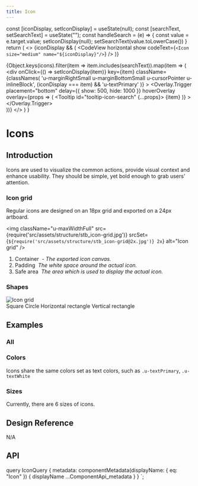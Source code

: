 ```yaml
---
title: Icon
---
```




  const [iconDisplay, setIconDisplay] = useState(null);
  const [searchText, setSearchText] = useState("");
  const handleSearch = (e) => {
    const value = e.target.value;
    setIconDisplay(null);
    setSearchText(value.toLowerCase())
  }
  return (
    <>
     <SearchBox
        value={searchText}
        onChange={handleSearch}
      />
     {iconDisplay && (
        <CodeView horizontal show codeText={`<Icon size="medium" name="${iconDisplay}"/>`} />
      )}
      <div className="u-positionRelative u-paddingSmall u-marginBottomExtraSmall u-border u-borderSmall u-borderUltraLight u-roundedMedium">
        {Object.keys(icons).filter(item => item.includes(searchText)).map(item => (
          <div
            onClick={() => setIconDisplay(item)}
            key={item}
            className={classNames(
              'u-marginRightSmall u-marginBottomSmall u-cursorPointer u-inlineBlock',
              (iconDisplay === item) && 'u-textPrimary'
            )}
          >
          <Overlay.Trigger
            placement="bottom"
            delay={{ show: 500, hide: 1000 }}
            hoverOverlay
            overlay={props => (
              <Tooltip id="tooltip-icon-search" {...props}>
                  {item}
              </Tooltip>
            )}
            >
              <Icon name={item} size="medium" />
            </Overlay.Trigger>
          </div>
        ))}
      </div>
    </>
  )
}

# Icons

## Introduction

Icons are used to visualize the common actions, provide visual context and enhance usability. They should be simple, yet bold enough to grab users' attention.

### Icon grid

Regular icons are designed on an 18px grid and exported on a 24px artboard.

<img
  className="u-maxWidthFull"
  src={require('src/assets/structure/stb_icon-grid.jpg')}
  srcSet={`${require('src/assets/structure/stb_icon-grid@2x.jpg')} 2x`}
  alt="Icon grid"
/>
<ol className="u-paddingLeftLarge u-textGray u-marginTopTiny">
  <li>
    Container&nbsp;
    <i className="u-text200">- The exported icon canvas.</i>
  </li>
  <li>
    Padding&nbsp;
    <i className="u-text200">The white space around the actual icon.</i>
  </li>
  <li>
    Safe area&nbsp;
    <i className="u-text200">The area which is used to display the actual icon.</i>
  </li>
</ol>

### Shapes

<div className="Grid u-marginBottomSmall">
  <div className="u-size1of1">
    <img
      className="u-maxWidthFull"
      src={require('src/assets/structure/stb_icon-shapes.jpg')}
      srcSet={`${require('src/assets/structure/stb_icon-shapes@2x.jpg')} 2x`}
      alt="Icon grid"
    />
    <div className="u-flex u-textGray u-text200 u-marginTopTiny u-textCenter">
      <span className="u-sizeFill">Square</span>
      <span className="u-sizeFill">Circle</span>
      <span className="u-sizeFill">Horizontal rectangle</span>
      <span className="u-sizeFill">Vertical rectangle</span>
    </div>
  </div>
</div>

## Examples

### All

<AllIcons/>

### Colors

Icons share the same colors set as text colors, such as `.u-textPrimary`, `.u-textWhite`

<CodeView codeText={colorIcon} />

### Sizes

Currently, there are 6 sizes of icons.

<CodeView codeText={sizeIcon} />

## Design Reference
N/A

## API

<ComponentApi metadata={props.data.metadata} />


  query IconQuery {
    metadata: componentMetadata(displayName: { eq: "Icon" }) {
      displayName
      ...ComponentApi_metadata
    }
  }
`;
